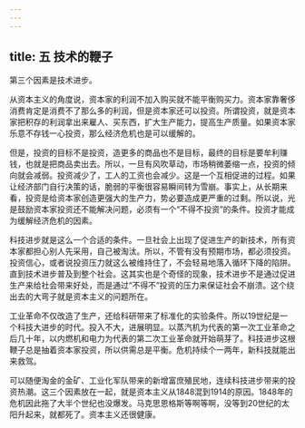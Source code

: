```yaml
---
---
---
```

title: 五 技术的鞭子
---



第三个因素是技术进步。

从资本主义的角度说，资本家的利润不加入购买就不能平衡购买力。资本家靠奢侈消费肯定是消费不了那么多的利润，但是资本家还可以投资。所谓投资，就是资本家把积存的利润拿出来雇人、买东西，扩大生产能力，提高生产质量。如果资本家乐意不存钱一心投资，那么经济危机也是可以缓解的。

但是，投资的目标不是投资，造更多的商品也不是目标，最终的目标是要牟利赚钱，也就是把商品卖出去。所以，一旦有风吹草动，市场稍微萎缩一点，投资的倾向就会减弱。投资减少了，工人的工资也会减少。这是一个互相促进的过程。如果让经济部门自行决策的话，脆弱的平衡很容易瞬间转为雪崩。事实上，从长期来看，投资是给资本家创造更强大的生产力，势必要造成更严重的过剩。所以说，光是鼓励资本家投资还不能解决问题，必须有一个“不得不投资”的条件。投资才能成为缓解经济危机的因素。

科技进步就是这么一个合适的条件。一旦社会上出现了促进生产的新技术，所有资本家都担心别人先采用，自己被淘汰。所以，不管有没有预期市场，都必须投资。投资信心，或者说投资压力就这么被维持住了，不会轻易地落入循环下降的陷阱。直到技术进步普及到整个社会。这其实也是个奇怪的现象，技术进步不是通过促进生产来给社会带来好处，而是通过“不得不”投资的压力来保证社会不崩溃。这个绕出去的大弯子就是资本主义的问题所在。

工业革命不仅改造了生产，还给科研带来了标准化的实验条件。所以19世纪是一个科技大进步的时代。投入不大，进展明显。以蒸汽机为代表的第一次工业革命之后几十年，以内燃机和电力为代表的第二次工业革命就开始萌芽了。科技进步这根鞭子总是抽着资本家投资，所以供需总是平衡。危机持续个一两年，新科技就能出来救驾。

可以随便淘金的金矿、工业化军队带来的新增富庶殖民地，连续科技进步带来的投资热潮。这三个因素放在一起，就是资本主义从1848混到1914的原因。1848年的危机因此拖了大半个世纪也没爆发。马克思恩格斯等啊等啊，没等到20世纪的太阳升起来，就都死了。资本主义还很健康。